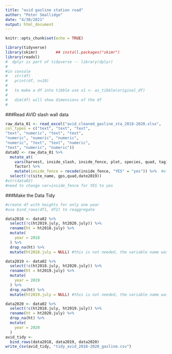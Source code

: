 ```yaml
---
title: "avid gasline station road"
author: "Peter Smallidge"
date: "4/30/2021"
output: html_document
---
```


```r
knitr::opts_chunk$set(echo = TRUE)
```


<!-- 
use this code for comments between chunks
-->


```r
library(tidyverse)
library(skimr)        ## install.packages("skimr")
library(readxl)
#  dplyr is part of tidyverse -- library(dplyr)
#
#in console
#   str(df)
#   print(df, n=10)
#   
#   to make a df into tibble use x1 <- as_tibble(original_df)  
#   
#   dim(df) will show dimensions of the df
#   
```

###Read AVID slash wall data
```r
 
raw_data_01 <- read_excel("avid_cleaned_gasline_sta_2018-2020.xlsx",
col_types = c("text", "text", "text",
"text", "numeric", "text", "text",
"numeric", "numeric", "numeric",
"numeric", "text", "text", "numeric",
"text", "numeric", "numeric"))
data02 <- raw_data_01 %>% 
  mutate_at(
    vars(harvest, inside_slash, inside_fence, plot, species, quad, tag),
    factor) %>% 
    mutate(inside_fence = recode(inside_fence, "YES" = "yes")) %>%  #old = new
  select(!c(site_name, gps,quad,date2019))
#str(data02)
#need to change var=inside_fence for YES to yes
```

###Make the Data Tidy
```r
#create df with heights for only one year
#use bind_rows(df1, df2) to reaggregate

data2018 <- data02 %>% 
  select(!c(ht2019.july, ht2020.july)) %>% 
  rename(ht = ht2018.july) %>% 
  mutate(
    year = 2018
  ) %>% 
  drop_na(ht) %>% 
  mutate(ht2018.july = NULL) #this is not needed, the variable name was changed

data2019 <- data02 %>% 
  select(!c(ht2018.july, ht2020.july)) %>% 
  rename(ht = ht2019.july) %>% 
  mutate(
    year = 2019
  ) %>% 
  drop_na(ht) %>% 
  mutate(ht2019.july = NULL) #this is not needed, the variable name was changed

data2020 <- data02 %>% 
  select(!c(ht2018.july, ht2019.july)) %>% 
  rename(ht = ht2020.july) %>% 
  drop_na(ht) %>% 
  mutate(
    year = 2020
  )
avid_tidy <- 
  bind_rows(data2018, data2019, data2020)
write_csv(avid_tidy, "tidy_avid_2018-2020_gasline.csv")
 
```
